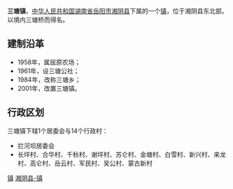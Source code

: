 {{中国乡级行政区<!---乡级行政区专用模板--->
|行政区全称 = 三塘镇
|景观照片文件名 = 
|景观照片描述 = 
|位置图文件名 = 
|位置图描述 = 
|汉语拼音 = 
|通用拼音 = 
|上级行政区 = [[湖南省|湖南省]][[岳阳市|岳阳市]][[湘阴县|湘阴县]]
|行政区类别 = 镇
|行政区划代码 = 430624110
|建置时间 = 2001年
|政府驻地 = 拦河坝
|地理坐标 = 
|毗邻 = 
|行政区划 = 15
|村委会 = 14
|居委会 = 1
|总面积 = 37.8平方公里
|户籍人口 = 2.3万
|户籍人口年份 = 
|常住人口 = 
|常住人口年份 = 
|人口密度 = 
|GDP = 
|GDP年份 = 
|邮政编码 = 
|电话区号 = 
|时区 = UTC+8（[[东八区|东八区]]）
|官方网站 = 
|网站名称 = 
}}
'''三塘镇'''，[[中华人民共和国|中华人民共和国]][[湖南省|湖南省]][[岳阳市|岳阳市]][[湘阴县|湘阴县]]下属的一个[[镇|镇]]，位于湘阴县东北部。以境内三塘桥而得名。

==建制沿革==
*1958年，属屈原农场；
*1961年，设三塘公社；
*1984年，改称三塘乡；
*2001年，改置三塘镇。

==行政区划==
三塘镇下辖1个居委会与14个行政村：
*拦河坝居委会
*长坪村、合华村、千秋村、谢坪村、苏仑村、金塘村、白雪村、新兴村、来龙村、高仑村、岳云村、军民村、吴公村、蒙古新村

{{湖南小作品}}
{{湘阴县行政区划}}

[[Category:湘阴县行政区划|镇]]
[[Category:岳阳乡镇|湘阴县-镇]]